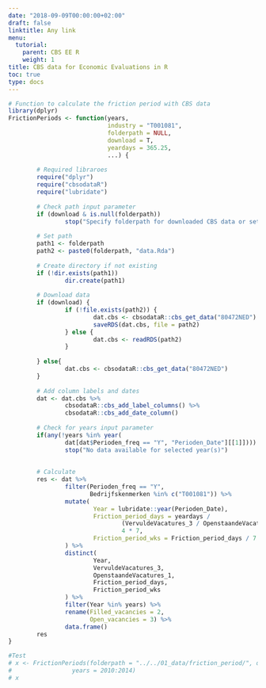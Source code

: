 ```yaml
---
date: "2018-09-09T00:00:00+02:00"
draft: false
linktitle: Any link
menu:
  tutorial:
    parent: CBS EE R
    weight: 1
title: CBS data for Economic Evaluations in R
toc: true
type: docs
---
```



```r
# Function to calculate the friction period with CBS data
library(dplyr)
FrictionPeriods <- function(years,
                            industry = "T001081",
                            folderpath = NULL,
                            download = T,
                            yeardays = 365.25,
                            ...) {
        
        # Required libraroes
        require("dplyr")
        require("cbsodataR")
        require("lubridate")
        
        # Check path input parameter
        if (download & is.null(folderpath))
                stop("Specify folderpath for downloaded CBS data or set download to FALSE")
        
        # Set path
        path1 <- folderpath
        path2 <- paste0(folderpath, "data.Rda")
        
        # Create directory if not existing
        if (!dir.exists(path1))
                dir.create(path1)
        
        # Download data
        if (download) {
                if (!file.exists(path2)) {
                        dat.cbs <- cbsodataR::cbs_get_data("80472NED")
                        saveRDS(dat.cbs, file = path2)
                } else {
                        dat.cbs <- readRDS(path2)
                }
                
        } else{
                dat.cbs <- cbsodataR::cbs_get_data("80472NED")
        }
        
        # Add column labels and dates
        dat <- dat.cbs %>%
                cbsodataR::cbs_add_label_columns() %>%
                cbsodataR::cbs_add_date_column()
        
        # Check for years input parameter
        if(any(!years %in% year(
                dat[dat$Perioden_freq == "Y", "Perioden_Date"][[1]])))
                stop("No data available for selected year(s)")
        
        
        # Calculate
        res <- dat %>%
                filter(Perioden_freq == "Y",
                       Bedrijfskenmerken %in% c("T001081")) %>%
                mutate(
                        Year = lubridate::year(Perioden_Date),
                        Friction_period_days = yeardays /
                                (VervuldeVacatures_3 / OpenstaandeVacatures_1) +
                                4 * 7,
                        Friction_period_wks = Friction_period_days / 7
                ) %>%
                distinct(
                        Year,
                        VervuldeVacatures_3,
                        OpenstaandeVacatures_1,
                        Friction_period_days,
                        Friction_period_wks
                ) %>%
                filter(Year %in% years) %>%
                rename(Filled_vacancies = 2,
                       Open_vacancies = 3) %>%
                data.frame()
        res
}

#Test
# x <- FrictionPeriods(folderpath = "../../01_data/friction_period/", download = T,
#                 years = 2010:2014)
# x

```


